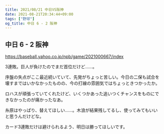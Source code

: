 ```yaml
---
title: 2021/08/21 中日VS阪神
date: 2021-08-21T20:34:44+09:00
tags: ["野球"]
og_title: 中日 6 - 2 阪神
---
```


## 中日 6 - 2 阪神

https://baseball.yahoo.co.jp/npb/game/2021000667/index

3連敗。巨人が負けたのでまだ首位だけど……。

序盤の失点がここ最近続いていて、先発がちょっと苦しい。今日の二保も試合を壊すまではいかなかったものの、今の打線の雰囲気ではちょっときつかったか。

ロハスが頑張っていてくれたけど、いくつかあった追いつくチャンスをものにできなかったのが痛かったなあ。

糸原はやっぱり、替えてほしい……。木浪が結果残してるし、使ってみてもいいと思うんだけどな。

カード3連敗だけは避けられるよう、明日は勝ってほしいです。